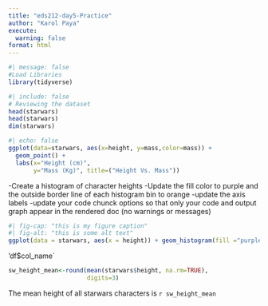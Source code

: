 ```yaml
---
title: "eds212-day5-Practice"
author: "Karol Paya"
execute: 
  warning: false
format: html
---
```


```r
#| message: false
#Load Libraries
library(tidyverse)
```


```r
#| include: false
# Reviewing the dataset
head(starwars)
head(starwars)
dim(starwars)
```

```r
#| echo: false
ggplot(data=starwars, aes(x=height, y=mass,color=mass)) + 
  geom_point() +
  labs(x="Height (cm)",
       y="Mass (Kg)", title=("Height Vs. Mass"))
```
-Create a histogram of character heights
-Update the fill color to purple and the outside border line of each histogram bin to orange
-update the axis labels
-update your code chunck options so that only your code and output graph appear in the rendered doc (no warnings or messages)
```r
#| fig-cap: "this is my figure caption"
#| fig-alt: "this is some alt text"
ggplot(data = starwars, aes(x = height)) + geom_histogram(fill ="purple", color="orange") + labs (x= "Height (cm)")
```

'df$col_name`

```r

sw_height_mean<-round(mean(starwars$height, na.rm=TRUE), 
                      digits=3)
```

The mean height of all starwars characters is `r sw_height_mean`

